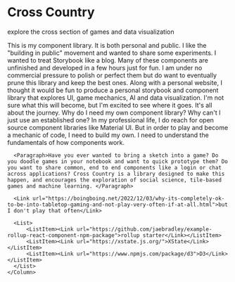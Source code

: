 
<Meta title="menu/intro" />

# Cross Country

<Subtitle>explore the cross section of games and data visualization</Subtitle>

<Canvas>
  <Story name="intro">
    <Column>
      <Paragraph>This is my component library. It is both personal and public. I like the "building in public" movement and wanted to share some experiments. I wanted to treat Storybook like a blog. Many of these components are unfinished and developed in a few hours just for fun. I am under no commercial pressure to polish or perfect them but do want to eventually prune this library and keep the best ones.</Paragraph>
         <Paragraph>
        Along with a personal website, I thought it would be fun to produce a personal storybook and component library that explores UI, game mechanics, AI and data visualization. I'm not sure what this will become, but I'm excited to see where it goes. It's all about the journey.
        </Paragraph>
      <Paragraph>Why do I need my own component library? Why can't I just use an established one? In my professional life, I do reach for open source component libraries like Material UI.</Paragraph>
      <Paragraph>But in order to play and become a mechanic of code, I need to build my own. I need to understand the fundamentals of how components work.</Paragraph>
   
      <Paragraph>Have you ever wanted to bring a sketch into a game? Do you doodle games in your notebook and want to quick prototype them? Do you want to share common, end to end components like a login or chat across applications? Cross Country is a library designed to make this happen, and encourages the exploration of social science, tile-based games and machine learning. </Paragraph>
      
      <Link url="https://boingboing.net/2022/12/03/why-its-completely-ok-to-be-into-tabletop-gaming-and-not-play-very-often-if-at-all.html">but I don't play that often</Link>
      
      <List>
          <ListItem><Link url="https://github.com/jaebradley/example-rollup-react-component-npm-package">rollup starter</Link></ListItem>
          <ListItem><Link url="https://xstate.js.org/">XState</Link></ListItem>
          <ListItem><Link url="https://www.npmjs.com/package/d3">D3</Link></ListItem>
      </List>
    </Column>
  </Story>
</Canvas>
